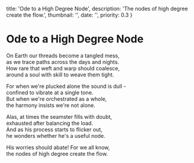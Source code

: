   title: 'Ode to a High Degree Node',
  description: 'The nodes of high degree create the flow.',
  thumbnail: '',
  date: '',
  priority: 0.3
}

# Ode to a High Degree Node

On Earth our threads become a tangled mess,  
as we trace paths across the days and nights.  
How rare that weft and warp should coalesce,  
around a soul with skill to weave them tight.

For when we're plucked alone the sound is dull -  
confined to vibrate at a single tone.  
But when we're orchestrated as a whole,  
the harmony insists we're not alone.

Alas, at times the seamster fills with doubt,  
exhausted after balancing the load.  
And as his process starts to flicker out,  
he wonders whether he's a useful node.

His worries should abate! For we all know,  
the nodes of high degree create the flow.